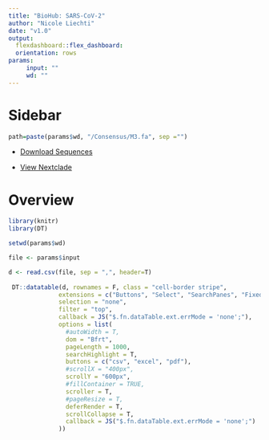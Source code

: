 ```yaml
---
title: "BioHub: SARS-CoV-2"
author: "Nicole Liechti"
date: "v1.0"
output: 
  flexdashboard::flex_dashboard:
  orientation: rows
params:
     input: ""
     wd: ""
---
```


# Sidebar {.sidebar}
```r
path=paste(params$wd, "/Consensus/M3.fa", sep ="")
```


* [Download Sequences](`r paste(params$wd, "/Consensus/allSequences.fasta", sep ="")`)

* [View Nextclade](https://clades.nextstrain.org/){target="_blank"}


# Overview


```r

library(knitr)
library(DT)

setwd(params$wd)

file <- params$input

d <- read.csv(file, sep = ",", header=T)
 
 DT::datatable(d, rownames = F, class = "cell-border stripe",
              extensions = c("Buttons", "Select", "SearchPanes", "FixedColumns"),
              selection = "none",
              filter = "top",
              callback = JS("$.fn.dataTable.ext.errMode = 'none';"),
              options = list(
                #autoWidth = T,
                dom = "Bfrt",
                pageLength = 1000,
                searchHighlight = T,
                buttons = c("csv", "excel", "pdf"),
                #scrollX = "400px",
                scrollY = "600px",
                #fillContainer = TRUE,
                scroller = T,
                #pageResize = T,
                deferRender = T,
                scrollCollapse = T,
                callback = JS("$.fn.dataTable.ext.errMode = 'none';")
              ))

```
